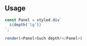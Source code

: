 ## Usage

```js
const Panel = styled.div`
  ${depth('lg')}
`;

render(<Panel>Such depth!</Panel>)
```
